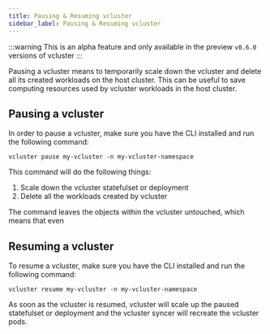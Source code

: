 ```yaml
---
title: Pausing & Resuming vcluster
sidebar_label: Pausing & Resuming vcluster
---
```


:::warning
This is an alpha feature and only available in the preview `v0.6.0` versions of vcluster
:::

Pausing a vcluster means to temporarily scale down the vcluster and delete all its created workloads on the host cluster. This can be useful to save computing resources used by vcluster workloads in the host cluster. 

## Pausing a vcluster

In order to pause a vcluster, make sure you have the CLI installed and run the following command:

```
vcluster pause my-vcluster -n my-vcluster-namespace
```

This command will do the following things:
1. Scale down the vcluster statefulset or deployment
2. Delete all the workloads created by vcluster

The command leaves the objects within the vcluster untouched, which means that even

## Resuming a vcluster

To resume a vcluster, make sure you have the CLI installed and run the following command:

```
vcluster resume my-vcluster -n my-vcluster-namespace
```

As soon as the vcluster is resumed, vcluster will scale up the paused statefulset or deployment and the vcluster syncer will recreate the vcluster pods. 
